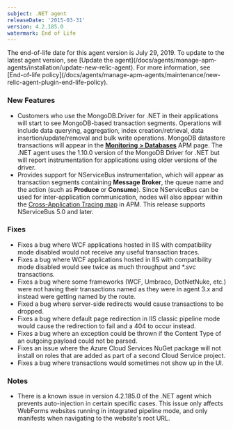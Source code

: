 ```yaml
---
subject: .NET agent
releaseDate: '2015-03-31'
version: 4.2.185.0
watermark: End of Life
---
```


<Callout variant="important">
  The end-of-life date for this agent version is July 29, 2019. To update to the latest agent version, see [Update the agent](/docs/agents/manage-apm-agents/installation/update-new-relic-agent). For more information, see [End-of-life policy](/docs/agents/manage-apm-agents/maintenance/new-relic-agent-plugin-end-life-policy).
</Callout>

### New Features

* Customers who use the MongoDB.Driver for .NET in their applications will start to see MongoDB-based transaction segments. Operations will include data querying, aggregation, index creation/retrieval, data insertion/update/removal and bulk write operations. MongoDB datastore transactions will appear in the **[Monitoring > Databases](/docs/apm/applications-menu/monitoring/databases-slow-queries-page)** APM page. The .NET agent uses the 1.10.0 version of the MongoDB Driver for .NET but will report instrumentation for applications using older versions of the driver.
* Provides support for NServiceBus instrumentation, which will appear as transaction segments containing **Message Broker**, the queue name and the action (such as **Produce** or **Consume**). Since NServiceBus can be used for inter-application communication, nodes will also appear within the [Cross-Application Tracing map](/docs/apm/transactions/cross-application-traces/cross-application-tracing) in APM. This release supports NServiceBus 5.0 and later.

### Fixes

* Fixes a bug where WCF applications hosted in IIS with compatibility mode disabled would not receive any useful transaction traces.
* Fixes a bug where WCF applications hosted in IIS with compatibility mode disabled would see twice as much throughput and \*.svc transactions.
* Fixes a bug where some frameworks (WCF, Umbraco, DotNetNuke, etc.) were not having their transactions named as they were in agent 3.x and instead were getting named by the route.
* Fixed a bug where server-side redirects would cause transactions to be dropped.
* Fixes a bug where default page redirection in IIS classic pipeline mode would cause the redirection to fail and a 404 to occur instead.
* Fixes a bug where an exception could be thrown if the Content Type of an outgoing payload could not be parsed.
* Fixes an issue where the Azure Cloud Services NuGet package will not install on roles that are added as part of a second Cloud Service project.
* Fixes a bug where transactions would sometimes not show up in the UI.

### Notes

* There is a known issue in version 4.2.185.0 of the .NET agent which prevents auto-injection in certain specific cases. This issue only affects WebForms websites running in integrated pipeline mode, and only manifests when navigating to the website's root URL.
